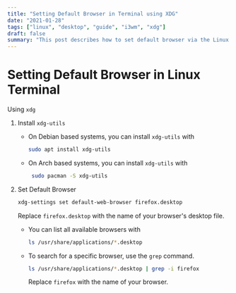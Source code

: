 ```yaml
---
title: "Setting Default Browser in Terminal using XDG"
date: "2021-01-28"
tags: ["linux", "desktop", "guide", "i3wm", "xdg"]
draft: false
summary: "This post describes how to set default browser via the Linux terminal when using a window manager like i3wm."
---
```


# Setting Default Browser in Linux Terminal

Using `xdg`

1. Install `xdg-utils`

   - On Debian based systems, you can install `xdg-utils` with

     ```bash
     sudo apt install xdg-utils
     ```

   - On Arch based systems, you can install `xdg-utils` with

     ```bash
      sudo pacman -S xdg-utils
     ```

2. Set Default Browser

   ```bash
   xdg-settings set default-web-browser firefox.desktop
   ```

   Replace `firefox.desktop` with the name of your browser's desktop file.

   - You can list all available browsers with

     ```bash
     ls /usr/share/applications/*.desktop
     ```

   - To search for a specific browser, use the `grep` command.

     ```bash
     ls /usr/share/applications/*.desktop | grep -i firefox
     ```

     Replace `firefox` with the name of your browser.
